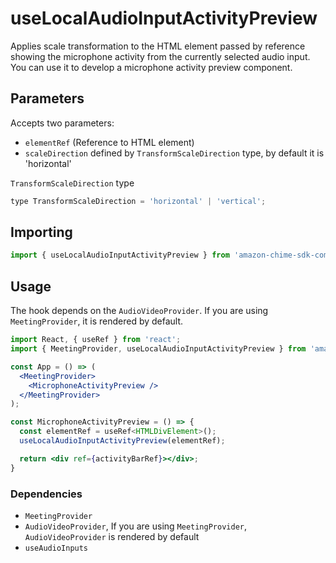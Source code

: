 <Meta title="SDK Hooks/useLocalAudioInputActivityPreview" />

# useLocalAudioInputActivityPreview

Applies scale transformation to the HTML element passed by reference showing the microphone activity from the currently selected audio input.
You can use it to develop a microphone activity preview component.

## Parameters

Accepts two parameters:
- `elementRef` (Reference to HTML element)
- `scaleDirection` defined by `TransformScaleDirection` type, by default it is 'horizontal'

`TransformScaleDirection` type
```javascript
type TransformScaleDirection = 'horizontal' | 'vertical';
```

## Importing

```javascript
import { useLocalAudioInputActivityPreview } from 'amazon-chime-sdk-component-library-react';
```

## Usage

The hook depends on the `AudioVideoProvider`. If you are using `MeetingProvider`, it is rendered by default.

```jsx
import React, { useRef } from 'react';
import { MeetingProvider, useLocalAudioInputActivityPreview } from 'amazon-chime-sdk-component-library-react';

const App = () => (
  <MeetingProvider>
    <MicrophoneActivityPreview />
  </MeetingProvider>
);

const MicrophoneActivityPreview = () => {
  const elementRef = useRef<HTMLDivElement>();
  useLocalAudioInputActivityPreview(elementRef);

  return <div ref={activityBarRef}></div>;
}
```

### Dependencies

- `MeetingProvider`
- `AudioVideoProvider`, If you are using `MeetingProvider`, `AudioVideoProvider` is rendered by default
- `useAudioInputs`
